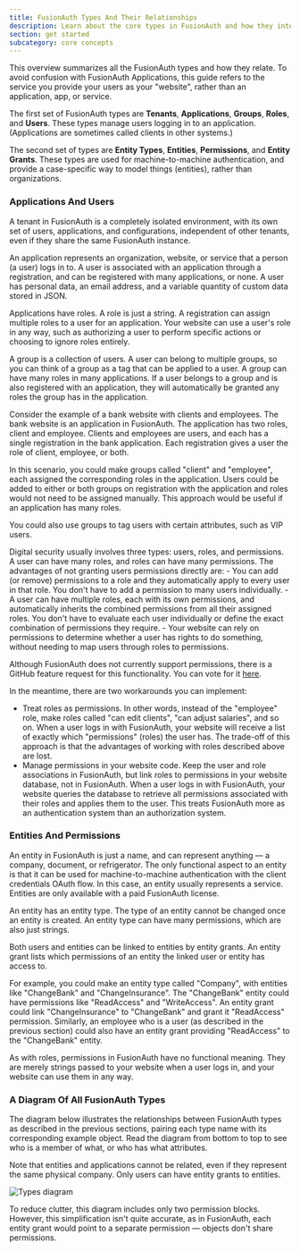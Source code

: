 ```yaml
---
title: FusionAuth Types And Their Relationships
description: Learn about the core types in FusionAuth and how they interact to manage authentication and authorization.
section: get started
subcategory: core concepts
---
```



This overview summarizes all the FusionAuth types and how they relate. To avoid confusion with FusionAuth Applications, this guide refers to the service you provide your users as your "website", rather than an application, app, or service.

The first set of FusionAuth types are **Tenants**, **Applications**, **Groups**, **Roles**, and **Users**. These types manage users logging in to an application. (Applications are sometimes called clients in other systems.)

The second set of types are **Entity Types**, **Entities**, **Permissions**, and **Entity Grants**. These types are used for machine-to-machine authentication, and provide a case-specific way to model things (entities), rather than organizations.

### Applications And Users

A tenant in FusionAuth is a completely isolated environment, with its own set of users, applications, and configurations, independent of other tenants, even if they share the same FusionAuth instance.

An application represents an organization, website, or service that a person (a user) logs in to. A user is associated with an application through a registration, and can be registered with many applications, or none. A user has personal data, an email address, and a variable quantity of custom data stored in JSON. 

Applications have roles. A role is just a string. A registration can assign multiple roles to a user for an application. Your website can use a user's role in any way, such as authorizing a user to perform specific actions or choosing to ignore roles entirely.

A group is a collection of users. A user can belong to multiple groups, so you can think of a group as a tag that can be applied to a user. A group can have many roles in many applications. If a user belongs to a group and is also registered with an application, they will automatically be granted any roles the group has in the application.

Consider the example of a bank website with clients and employees. The bank website is an application in FusionAuth. The application has two roles, client and employee. Clients and employees are users, and each has a single registration in the bank application. Each registration gives a user the role of client, employee, or both.

In this scenario, you could make groups called "client" and "employee", each assigned the corresponding roles in the application. Users could be added to either or both groups on registration with the application and roles would not need to be assigned manually. This approach would be useful if an application has many roles. 

You could also use groups to tag users with certain attributes, such as VIP users.

<Aside type="caution">
Digital security usually involves three types: users, roles, and permissions. A user can have many roles, and roles can have many permissions. The advantages of not granting users permissions directly are:
- You can add (or remove) permissions to a role and they automatically apply to every user in that role. You don't have to add a permission to many users individually.
- A user can have multiple roles, each with its own permissions, and automatically inherits the combined permissions from all their assigned roles. You don't have to evaluate each user individually or define the exact combination of permissions they require.
- Your website can rely on permissions to determine whether a user has rights to do something, without needing to map users through roles to permissions.

Although FusionAuth does not currently support permissions, there is a GitHub feature request for this functionality. You can vote for it [here](https://github.com/FusionAuth/fusionauth-issues/issues/15).

In the meantime, there are two workarounds you can implement:

- Treat roles as permissions. In other words, instead of the "employee" role, make roles called "can edit clients", "can adjust salaries", and so on. When a user logs in with FusionAuth, your website will receive a list of exactly which "permissions" (roles) the user has. The trade-off of this approach is that the advantages of working with roles described above are lost.
- Manage permissions in your website code. Keep the user and role associations in FusionAuth, but link roles to permissions in your website database, not in FusionAuth. When a user logs in with FusionAuth, your website queries the database to retrieve all permissions associated with their roles and applies them to the user. This treats FusionAuth more as an authentication system than an authorization system.
</Aside>

### Entities And Permissions

An entity in FusionAuth is just a name, and can represent anything — a company, document, or refrigerator. The only functional aspect to an entity is that it can be used for machine-to-machine authentication with the client credentials OAuth flow. In this case, an entity usually represents a service. Entities are only available with a paid FusionAuth license.

An entity has an entity type. The type of an entity cannot be changed once an entity is created. An entity type can have many permissions, which are also just strings.

Both users and entities can be linked to entities by entity grants. An entity grant lists which permissions of an entity the linked user or entity has access to.

For example, you could make an entity type called "Company", with entities like "ChangeBank" and "ChangeInsurance". The "ChangeBank" entity could have permissions like "ReadAccess" and "WriteAccess". An entity grant could link "ChangeInsurance" to "ChangeBank" and grant it "ReadAccess" permission. Similarly, an employee who is a user (as described in the previous section) could also have an entity grant providing "ReadAccess" to the "ChangeBank" entity.

As with roles, permissions in FusionAuth have no functional meaning. They are merely strings passed to your website when a user logs in, and your website can use them in any way.

### A Diagram Of All FusionAuth Types

The diagram below illustrates the relationships between FusionAuth types as described in the previous sections, pairing each type name with its corresponding example object. Read the diagram from bottom to top to see who is a member of what, or who has what attributes.

Note that entities and applications cannot be related, even if they represent the same physical company. Only users can have entity grants to entities.

![Types diagram](/img/docs/extend/examples/modeling-hierarchy/mermaid1.webp)

To reduce clutter, this diagram includes only two permission blocks. However, this simplification isn't quite accurate, as in FusionAuth, each entity grant would point to a separate permission — objects don't share permissions.

